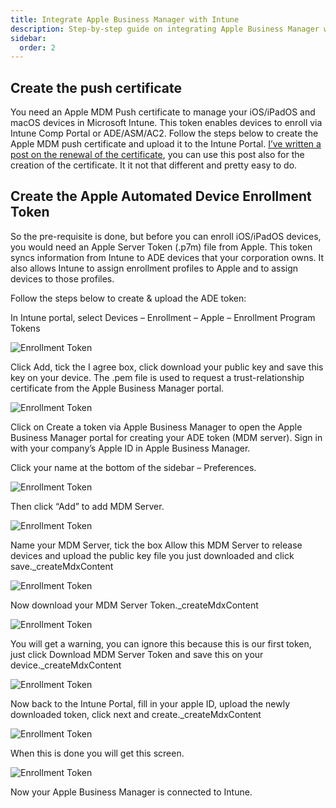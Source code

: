 ```yaml
---
title: Integrate Apple Business Manager with Intune
description: Step-by-step guide on integrating Apple Business Manager with Microsoft Intune. Learn how to create an Apple MDM Push certificate and set up the Apple Automated Device Enrollment Token.
sidebar:
  order: 2
---
```



## Create the push certificate

You need an Apple MDM Push certificate to manage your iOS/iPadOS and macOS devices in Microsoft Intune. This token enables devices to enroll via Intune Comp Portal or ADE/ASM/AC2. Follow the steps below to create the Apple MDM push certificate and upload it to the Intune Portal. [I’ve written a post on the renewal of the certificate](https://intunestuff.com/2023/11/12/how-to-renew-the-mdm-push-certificate-on-intune-for-apple-devices/), you can use this post also for the creation of the certificate. It it not that different and pretty easy to do.

## Create the Apple Automated Device Enrollment Token

So the pre-requisite is done, but before you can enroll iOS/iPadOS devices, you would need an Apple Server Token (.p7m) file from Apple. This token syncs information from Intune to ADE devices that your corporation owns. It also allows Intune to assign enrollment profiles to Apple and to assign devices to those profiles.

Follow the steps below to create & upload the ADE token:

In Intune portal, select Devices –  Enrollment – Apple – Enrollment Program Tokens

![Enrollment Token](/src/assets/CompleteGuide/image-130.webp)

Click Add, tick the I agree box, click download your public key and save this key on your device. The .pem file is used to request a trust-relationship certificate from the Apple Business Manager portal.

![Enrollment Token](/src/assets/CompleteGuide/image-131.webp)

Click on Create a token via Apple Business Manager to open the Apple Business Manager portal for creating your ADE token (MDM server).
Sign in with your company’s Apple ID in Apple Business Manager.

Click your name at the bottom of the sidebar – Preferences.

![Enrollment Token](/src/assets/CompleteGuide/image-132.webp)

Then click “Add” to add MDM Server.

![Enrollment Token](/src/assets/CompleteGuide/image-133.webp)

Name your MDM Server, tick the box Allow this MDM Server to release devices and upload the public key file you just downloaded and click save._createMdxContent

![Enrollment Token](/src/assets/CompleteGuide/image-134.webp)

Now download your MDM Server Token._createMdxContent

![Enrollment Token](/src/assets/CompleteGuide/image-135.webp)

You will get a warning, you can ignore this because this is our first token, just click Download MDM Server Token and save this on your device._createMdxContent

![Enrollment Token](/src/assets/CompleteGuide/image-136.webp)

Now back to the Intune Portal, fill in your apple ID,  upload the newly downloaded token, click next and create._createMdxContent

![Enrollment Token](/src/assets/CompleteGuide/image-137.webp)

When this is done you will get this screen.

![Enrollment Token](/src/assets/CompleteGuide/image-138.webp)

Now your Apple Business Manager is connected to Intune.